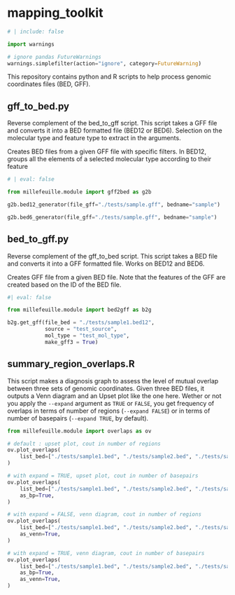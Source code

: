 # mapping_toolkit

```python
# | include: false

import warnings

# ignore pandas FutureWarnings
warnings.simplefilter(action="ignore", category=FutureWarning)

```

This repository contains python and R scripts to help process genomic coordinates files (BED, GFF).

## gff_to_bed.py

Reverse complement of the bed_to_gff script. This script takes a GFF file and converts it into a BED formatted file (BED12 or BED6). Selection on the molecular type and feature type to extract in the arguments.

Creates BED files from a given GFF file with specific filters. In BED12,
groups all the elements of a selected molecular type according to their
feature

```python
# | eval: false

from millefeuille.module import gff2bed as g2b

g2b.bed12_generator(file_gff="./tests/sample.gff", bedname="sample")

g2b.bed6_generator(file_gff="./tests/sample.gff", bedname="sample")
```

## bed_to_gff.py

Reverse complement of the gff_to_bed script. This script takes a BED file and converts it into a GFF formatted file. Works on BED12 and BED6.

Creates GFF file from a given BED file. Note that the features of the GFF are
created based on the ID of the BED file.

```python
#| eval: false

from millefeuille.module import bed2gff as b2g

b2g.get_gff(file_bed = "./tests/sample1.bed12",
            source = "test_source",
            mol_type = "test_mol_type",
            make_gff3 = True)
```

## summary_region_overlaps.R

This script makes a diagnosis graph to assess the level of mutual overlap between three sets of genomic coordinates. Given three BED files, it outputs a Venn diagram and an Upset plot like the one here.
Wether or not you apply the `--expand` argument as `TRUE` or `FALSE`, you get frequency of overlaps in terms of number of regions (`--expand FALSE`) or in terms of number of basepairs (`--expand TRUE`, by default).

```python
from millefeuille.module import overlaps as ov

# default : upset plot, cout in number of regions
ov.plot_overlaps(
    list_bed=["./tests/sample1.bed", "./tests/sample2.bed", "./tests/sample3.bed"]
)

# with expand = TRUE, upset plot, cout in number of basepairs
ov.plot_overlaps(
    list_bed=["./tests/sample1.bed", "./tests/sample2.bed", "./tests/sample3.bed"],
    as_bp=True,
)

# with expand = FALSE, venn diagram, cout in number of regions
ov.plot_overlaps(
    list_bed=["./tests/sample1.bed", "./tests/sample2.bed", "./tests/sample3.bed"],
    as_venn=True,
)

# with expand = TRUE, venn diagram, cout in number of basepairs
ov.plot_overlaps(
    list_bed=["./tests/sample1.bed", "./tests/sample2.bed", "./tests/sample3.bed"],
    as_bp=True,
    as_venn=True,
)
```
